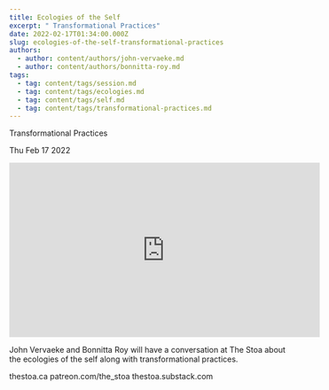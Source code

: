 ```yaml
---
title: Ecologies of the Self
excerpt: " Transformational Practices"
date: 2022-02-17T01:34:00.000Z
slug: ecologies-of-the-self-transformational-practices
authors:
  - author: content/authors/john-vervaeke.md
  - author: content/authors/bonnitta-roy.md
tags:
  - tag: content/tags/session.md
  - tag: content/tags/ecologies.md
  - tag: content/tags/self.md
  - tag: content/tags/transformational-practices.md
---
```




 Transformational Practices

Thu Feb 17 2022

<iframe width="560" height="315" src="https://www.youtube.com/embed/NBafKC5NqNI" title="Ecologies of the Self: Transformational Practices w/ John Vervaeke and Bonnitta Roy" frameborder="0" allow="accelerometer; autoplay; clipboard-write; encrypted-media; gyroscope; picture-in-picture" allowfullscreen ></iframe>

John Vervaeke and Bonnitta Roy will have a conversation at The Stoa about the ecologies of the self along with transformational practices.

thestoa.ca
patreon.com/the_stoa
thestoa.substack.com


